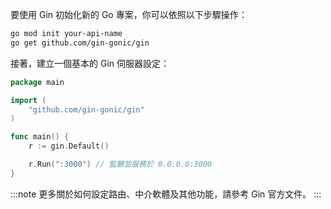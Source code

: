 要使用 Gin 初始化新的 Go 專案，你可以依照以下步驟操作：

```bash
go mod init your-api-name
go get github.com/gin-gonic/gin
```

接著，建立一個基本的 Gin 伺服器設定：

```go title="main.go"
package main

import (
    "github.com/gin-gonic/gin"
)

func main() {
    r := gin.Default()

    r.Run(":3000") // 監聽並服務於 0.0.0.0:3000
}
```

:::note
更多關於如何設定路由、中介軟體及其他功能，請參考 Gin 官方文件。
:::
